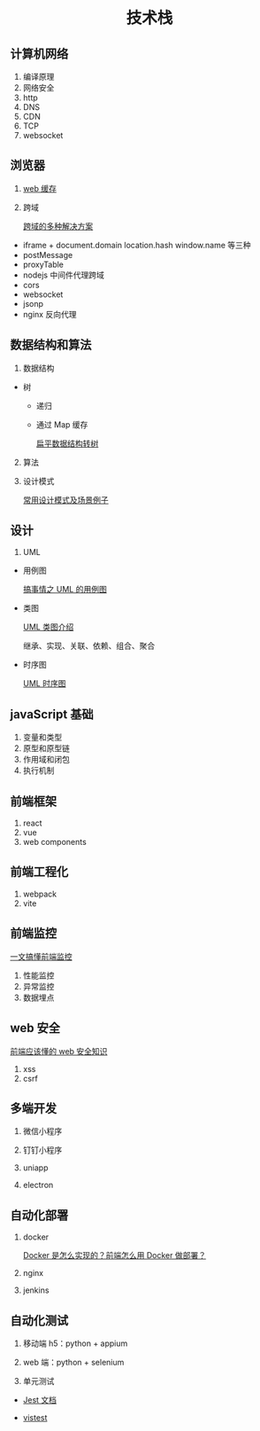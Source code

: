 # <center>技术栈</center>

## 计算机网络

1. 编译原理
2. 网络安全
3. http
4. DNS
5. CDN
6. TCP
7. websocket

## 浏览器

1. [web 缓存](https://mp.weixin.qq.com/s/uwtKu0h-r2O6XrmWhiJhtQ)
2. 跨域

   [跨域的多种解决方案](https://juejin.cn/post/6999977495550394404)

- iframe + document.domain location.hash window.name 等三种
- postMessage
- proxyTable
- nodejs 中间件代理跨域
- cors
- websocket
- jsonp
- nginx 反向代理

## 数据结构和算法

1. 数据结构

- 树

  - 递归
  - 通过 Map 缓存

    [扁平数据结构转树](https://juejin.cn/post/6983904373508145189)

2. 算法
3. 设计模式

   [常用设计模式及场景例子](https://juejin.cn/post/6844904138707337229)

## 设计

1. UML

- 用例图

  [搞事情之 UML 的用例图](https://juejin.cn/post/6844903753414344712)

- 类图

  [UML 类图介绍](https://juejin.cn/post/6844903497201106958)

  继承、实现、关联、依赖、组合、聚合

- 时序图

  [UML 时序图](https://juejin.cn/post/7132018483394510878)

## javaScript 基础

1. 变量和类型
2. 原型和原型链
3. 作用域和闭包
4. 执行机制

## 前端框架

1. react
2. vue
3. web components

## 前端工程化

1. webpack
2. vite

## 前端监控

[一文搞懂前端监控](https://juejin.cn/post/6903133330196299783)

1. 性能监控
2. 异常监控
3. 数据埋点

## web 安全

[前端应该懂的 web 安全知识](https://juejin.cn/post/7033406182127566879)

1. xss
2. csrf

## 多端开发

1. 微信小程序

2. 钉钉小程序

3. uniapp

4. electron

## 自动化部署

1. docker

   [Docker 是怎么实现的？前端怎么用 Docker 做部署？](https://mp.weixin.qq.com/s/qShEqZcn903fWDxnj1KKQA)

2. nginx

3. jenkins

## 自动化测试

1. 移动端 h5：python + appium

2. web 端：python + selenium

3. 单元测试

- [Jest 文档](https://jestjs.io/zh-Hans/)

- [vistest](https://cn.vitest.dev/)
